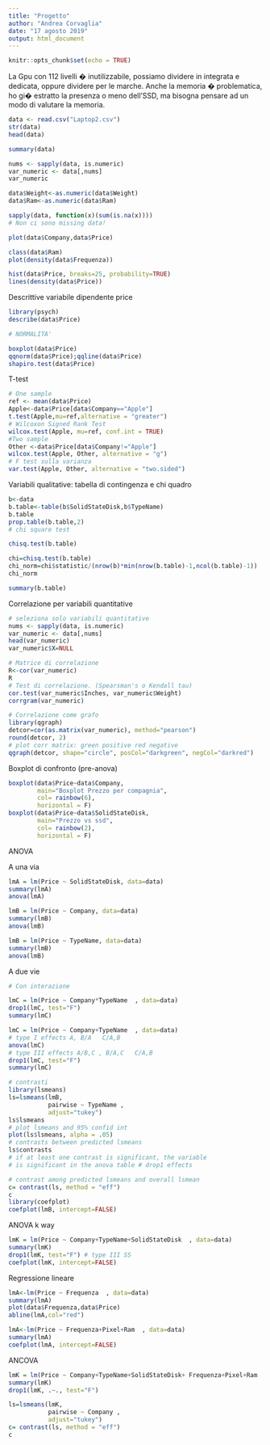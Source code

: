 ```yaml
---
title: "Progetto"
author: "Andrea Corvaglia"
date: "17 agosto 2019"
output: html_document
---
```


```r
knitr::opts_chunk$set(echo = TRUE)
```

La Gpu con 112 livelli � inutilizzabile, possiamo dividere in integrata e dedicata, oppure dividere per le marche.
Anche la memoria � problematica, ho gi� estratto la presenza o meno dell'SSD, ma bisogna pensare ad un modo di valutare la memoria.

```r
data <- read.csv("Laptop2.csv")
str(data)
head(data)
```

```r
summary(data)
```

```r
nums <- sapply(data, is.numeric)
var_numeric <- data[,nums] 
var_numeric
```
```r
data$Weight<-as.numeric(data$Weight)
data$Ram<-as.numeric(data$Ram)
```

```r
sapply(data, function(x)(sum(is.na(x))))
# Non ci sono missing data!
```

```r
plot(data$Company,data$Price)
```

```r
class(data$Ram)
plot(density(data$Frequenza))

hist(data$Price, breaks=25, probability=TRUE)
lines(density(data$Price))
```
Descrittive variabile dipendente price
```r
library(psych)
describe(data$Price)

# NORMALITA'

boxplot(data$Price)
qqnorm(data$Price);qqline(data$Price)
shapiro.test(data$Price)
```


T-test

```r
# One sample
ref <- mean(data$Price)
Apple<-data$Price[data$Company=="Apple"]
t.test(Apple,mu=ref,alternative = "greater")
# Wilcoxon Signed Rank Test
wilcox.test(Apple, mu=ref, conf.int = TRUE)
#Two sample
Other <-data$Price[data$Company!="Apple"]
wilcox.test(Apple, Other, alternative = "g")
# F test sulla varianza
var.test(Apple, Other, alternative = "two.sided")
```





Variabili qualitative: tabella di contingenza e chi quadro
```r
b<-data
b.table<-table(b$SolidStateDisk,b$TypeName)
b.table
prop.table(b.table,2)
# chi square test 

chisq.test(b.table)

chi=chisq.test(b.table)
chi_norm=chi$statistic/(nrow(b)*min(nrow(b.table)-1,ncol(b.table)-1))
chi_norm

summary(b.table)

```


Correlazione per variabili quantitative

```r
# seleziona solo variabili quantitative
nums <- sapply(data, is.numeric)
var_numeric <- data[,nums] 
head(var_numeric)
var_numeric$X=NULL
```

```r
# Matrice di correlazione
R<-cor(var_numeric)            
R
# Test di correlazione. (Spearsman's o Kendall tau)
cor.test(var_numeric$Inches, var_numeric$Weight)
corrgram(var_numeric)

# Correlazione come grafo
library(qgraph)
detcor=cor(as.matrix(var_numeric), method="pearson")
round(detcor, 2)
# plot corr matrix: green positive red negative 
qgraph(detcor, shape="circle", posCol="darkgreen", negCol="darkred")

```

Boxplot di confronto (pre-anova)
```r
boxplot(data$Price~data$Company, 
        main="Boxplot Prezzo per compagnia", 
        col= rainbow(6), 
        horizontal = F)
boxplot(data$Price~data$SolidStateDisk, 
        main="Prezzo vs ssd", 
        col= rainbow(2), 
        horizontal = F)
```

ANOVA

A una via

```r
lmA = lm(Price ~ SolidStateDisk, data=data)
summary(lmA)
anova(lmA)

lmB = lm(Price ~ Company, data=data)
summary(lmB)
anova(lmB)

lmB = lm(Price ~ TypeName, data=data)
summary(lmB)
anova(lmB)

```
A due vie
```r
# Con interazione

lmC = lm(Price ~ Company*TypeName  , data=data)
drop1(lmC, test="F")
summary(lmC)

lmC = lm(Price ~ Company+TypeName  , data=data)
# type I effects A, B/A   C/A,B  
anova(lmC)
# type III effects A/B,C , B/A,C   C/A,B
drop1(lmC, test="F")
summary(lmC)

# contrasti
library(lsmeans)
ls=lsmeans(lmB,
           pairwise ~ TypeName ,
           adjust="tukey")
ls$lsmeans
# plot lsmeans and 95% confid int
plot(ls$lsmeans, alpha = .05)
# contrasts between predicted lsmeans
ls$contrasts
# if at least one contrast is significant, the variable
# is significant in the anova table # drop1 effects

# contrast among predicted lsmeans and overall lsmean
c= contrast(ls, method = "eff")
c
library(coefplot)
coefplot(lmB, intercept=FALSE)
```
ANOVA k way 
```r
lmK = lm(Price ~ Company+TypeName+SolidStateDisk  , data=data)
summary(lmK)
drop1(lmK, test="F") # type III SS
coefplot(lmK, intercept=FALSE)
```

Regressione lineare
```r
lmA<-lm(Price ~ Frequenza  , data=data)
summary(lmA)
plot(data$Frequenza,data$Price)
abline(lmA,col="red")

lmA<-lm(Price ~ Frequenza+Pixel+Ram  , data=data)
summary(lmA)
coefplot(lmA, intercept=FALSE)

```
ANCOVA

```r
lmK = lm(Price ~ Company+TypeName+SolidStateDisk+ Frequenza+Pixel+Ram  , data=data)
summary(lmK)
drop1(lmK, .~., test="F")

ls=lsmeans(lmK,
           pairwise ~ Company ,
           adjust="tukey")
c= contrast(ls, method = "eff")
c
```



